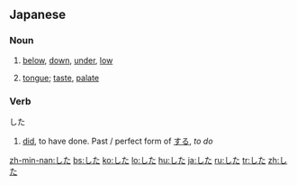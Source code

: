 ==Japanese==
===Noun===
{{ja-noun|h|rom=shita}}
# {{ja-def|下}} [[below]], [[down]], [[under]], [[low]]
# {{ja-def|舌}} [[tongue]]; [[taste]], [[palate]]

===Verb===
した
# [[did]], to have done. Past / perfect form of [[する]], ''to do''

[[zh-min-nan:した]]
[[bs:した]]
[[ko:した]]
[[lo:した]]
[[hu:した]]
[[ja:した]]
[[ru:した]]
[[tr:した]]
[[zh:した]]